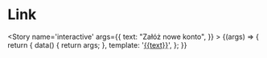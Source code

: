 
<Meta title='atoms/Link' />

# Link

<Story name='interactive'
    args={{
        text: "Załóż nowe konto",
    }}
    >
    {(args) => {
        return {
            data() {
                return args;
            },
            template: '<a class="a-link" href="http://google.com" target="_blank">{{text}}</a>',
        };
    }}
</Story>
